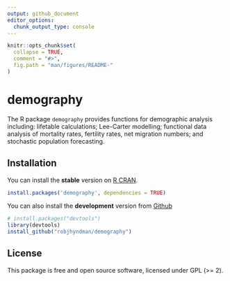 ```yaml
---
output: github_document
editor_options: 
  chunk_output_type: console
---
```


<!-- README.md is generated from README.Rmd. Please edit that file -->

```r
knitr::opts_chunk$set(
  collapse = TRUE,
  comment = "#>",
  fig.path = "man/figures/README-"
)
```


# demography

The R package `demography` provides functions for demographic analysis including: lifetable calculations; Lee-Carter modelling; functional data analysis of mortality rates, fertility rates, net migration numbers;  and stochastic population forecasting.

## Installation
You can install the **stable** version on
[R CRAN](https://CRAN.R-project.org/package=demography).

```r
install.packages('demography', dependencies = TRUE)
```

You can also install the **development** version from
[Github](https://github.com/robjhyndman/demography)

```r
# install.packages("devtools")
library(devtools)
install_github("robjhyndman/demography")
```


## License

This package is free and open source software, licensed under GPL (>= 2).
